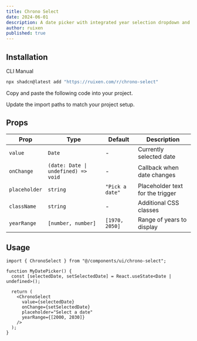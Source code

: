 ```yaml
---
title: Chrono Select
date: 2024-06-01
description: A date picker with integrated year selection dropdown and calendar view
author: ruixen
published: true
---
```


<ComponentPreview name="chrono-select-demo" />

## Installation

<Tabs defaultValue="cli">

<TabsList>
  <TabsTrigger value="cli">CLI</TabsTrigger>
  <TabsTrigger value="manual">Manual</TabsTrigger>
</TabsList>
<TabsContent value="cli">

```bash
npx shadcn@latest add "https://ruixen.com/r/chrono-select"
```

</TabsContent>

<TabsContent value="manual">

<Steps>

<Step>Copy and paste the following code into your project.</Step>

<ComponentSource name="chrono-select" />

<Step>Update the import paths to match your project setup.</Step>

</Steps>

</TabsContent>

</Tabs>

## Props

| Prop          | Type                                | Default         | Description                      |
| ------------- | ----------------------------------- | --------------- | -------------------------------- |
| `value`       | `Date`                              | -               | Currently selected date          |
| `onChange`    | `(date: Date \| undefined) => void` | -               | Callback when date changes       |
| `placeholder` | `string`                            | `"Pick a date"` | Placeholder text for the trigger |
| `className`   | `string`                            | -               | Additional CSS classes           |
| `yearRange`   | `[number, number]`                  | `[1970, 2050]`  | Range of years to display        |

## Usage

```tsx
import { ChronoSelect } from "@/components/ui/chrono-select";

function MyDatePicker() {
  const [selectedDate, setSelectedDate] = React.useState<Date | undefined>();

  return (
    <ChronoSelect
      value={selectedDate}
      onChange={setSelectedDate}
      placeholder="Select a date"
      yearRange={[2000, 2030]}
    />
  );
}
```
